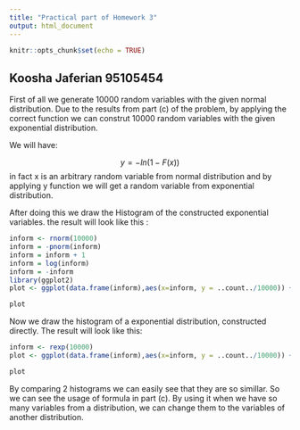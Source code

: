 ---
title: "Practical part of Homework 3"
output: html_document
---

```{r setup, include=FALSE}
knitr::opts_chunk$set(echo = TRUE)
```

## Koosha Jaferian 95105454

First of all we generate 10000 random variables with the given normal distribution. Due to the results from part (c) of the problem, by applying the correct function we can construt 10000 random variables with the given exponential distribution.

We will have:

$$ y = -ln(1 - F(x)) $$
in fact x is an arbitrary random variable from normal distribution and by applying y function we will get a random variable from exponential distribution.



After doing this we draw the Histogram of the constructed exponential variables. the result will look like this :

```{r echo=FALSE}
inform <- rnorm(10000)
inform = -pnorm(inform)
inform = inform + 1
inform = log(inform)
inform = -inform
library(ggplot2)
plot <- ggplot(data.frame(inform),aes(x=inform, y = ..count../10000)) + geom_histogram(alpha = 0.5, binwidth = 0.1, color = "gray", fill = "gray",breaks = seq(0 , 5 , 0.1))

plot
```

Now we draw the histogram of a exponential distribution, constructed directly. The result will look like this:

```{r echo=FALSE}
inform <- rexp(10000)
plot <- ggplot(data.frame(inform),aes(x=inform, y = ..count../10000)) + geom_histogram(alpha = 0.5, binwidth = 0.1, color = "gray", fill = "gray",breaks = seq(0 , 5 , 0.1))

plot
```


By comparing 2 histograms we can easily see that they are so simillar. So we can see the usage of formula in part (c). By using it when we have so many variables from a distribution, we can change them to the variables of another distribution.